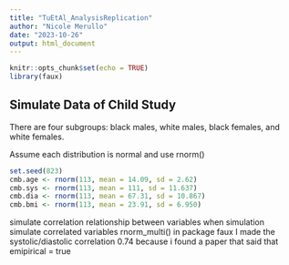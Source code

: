 ```yaml
---
title: "TuEtAl_AnalysisReplication"
author: "Nicole Merullo"
date: "2023-10-26"
output: html_document
---
```


```r
knitr::opts_chunk$set(echo = TRUE)
library(faux)
```
## Simulate Data of Child Study

There are four subgroups: black males, white males, black females, and white females.

Assume each distribution is normal and use rnorm()


```r
set.seed(823)
cmb.age <- rnorm(113, mean = 14.09, sd = 2.62)
cmb.sys <- rnorm(113, mean = 111, sd = 11.637)
cmb.dia <- rnorm(113, mean = 67.31, sd = 10.867)
cmb.bmi <- rnorm(113, mean = 23.91, sd = 6.950)
```

simulate correlation relationship between variables when simulation
simulate correlated variables rnorm_multi() in package faux
I made the systolic/diastolic correlation 0.74 because i found a paper that said that
emipirical = true